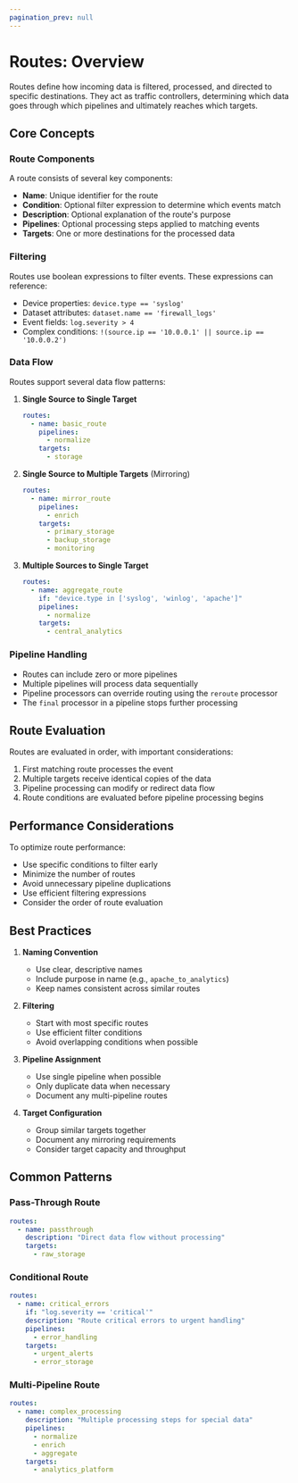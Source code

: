 ```yaml
---
pagination_prev: null
---
```


# Routes: Overview

Routes define how incoming data is filtered, processed, and directed to specific destinations. They act as traffic controllers, determining which data goes through which pipelines and ultimately reaches which targets.

## Core Concepts

### Route Components

A route consists of several key components:

- **Name**: Unique identifier for the route
- **Condition**: Optional filter expression to determine which events match
- **Description**: Optional explanation of the route's purpose
- **Pipelines**: Optional processing steps applied to matching events
- **Targets**: One or more destinations for the processed data

### Filtering

Routes use boolean expressions to filter events. These expressions can reference:

- Device properties: `device.type == 'syslog'`
- Dataset attributes: `dataset.name == 'firewall_logs'`
- Event fields: `log.severity > 4`
- Complex conditions: `!(source.ip == '10.0.0.1' || source.ip == '10.0.0.2')`

### Data Flow

Routes support several data flow patterns:

1. **Single Source to Single Target**
   ```yaml
   routes:
     - name: basic_route
       pipelines:
         - normalize
       targets:
         - storage
   ```

2. **Single Source to Multiple Targets** (Mirroring)
   ```yaml
   routes:
     - name: mirror_route
       pipelines:
         - enrich
       targets:
         - primary_storage
         - backup_storage
         - monitoring
   ```

3. **Multiple Sources to Single Target**
   ```yaml
   routes:
     - name: aggregate_route
       if: "device.type in ['syslog', 'winlog', 'apache']"
       pipelines:
         - normalize
       targets:
         - central_analytics
   ```

### Pipeline Handling

- Routes can include zero or more pipelines
- Multiple pipelines will process data sequentially
- Pipeline processors can override routing using the `reroute` processor
- The `final` processor in a pipeline stops further processing

## Route Evaluation

Routes are evaluated in order, with important considerations:

1. First matching route processes the event
2. Multiple targets receive identical copies of the data
3. Pipeline processing can modify or redirect data flow
4. Route conditions are evaluated before pipeline processing begins

## Performance Considerations

To optimize route performance:

- Use specific conditions to filter early
- Minimize the number of routes
- Avoid unnecessary pipeline duplications
- Use efficient filtering expressions
- Consider the order of route evaluation

## Best Practices

1. **Naming Convention**
   - Use clear, descriptive names
   - Include purpose in name (e.g., `apache_to_analytics`)
   - Keep names consistent across similar routes

2. **Filtering**
   - Start with most specific routes
   - Use efficient filter conditions
   - Avoid overlapping conditions when possible

3. **Pipeline Assignment**
   - Use single pipeline when possible
   - Only duplicate data when necessary
   - Document any multi-pipeline routes

4. **Target Configuration**
   - Group similar targets together
   - Document any mirroring requirements
   - Consider target capacity and throughput

## Common Patterns

### Pass-Through Route
```yaml
routes:
  - name: passthrough
    description: "Direct data flow without processing"
    targets:
      - raw_storage
```

### Conditional Route
```yaml
routes:
  - name: critical_errors
    if: "log.severity == 'critical'"
    description: "Route critical errors to urgent handling"
    pipelines:
      - error_handling
    targets:
      - urgent_alerts
      - error_storage
```

### Multi-Pipeline Route
```yaml
routes:
  - name: complex_processing
    description: "Multiple processing steps for special data"
    pipelines:
      - normalize
      - enrich
      - aggregate
    targets:
      - analytics_platform
```